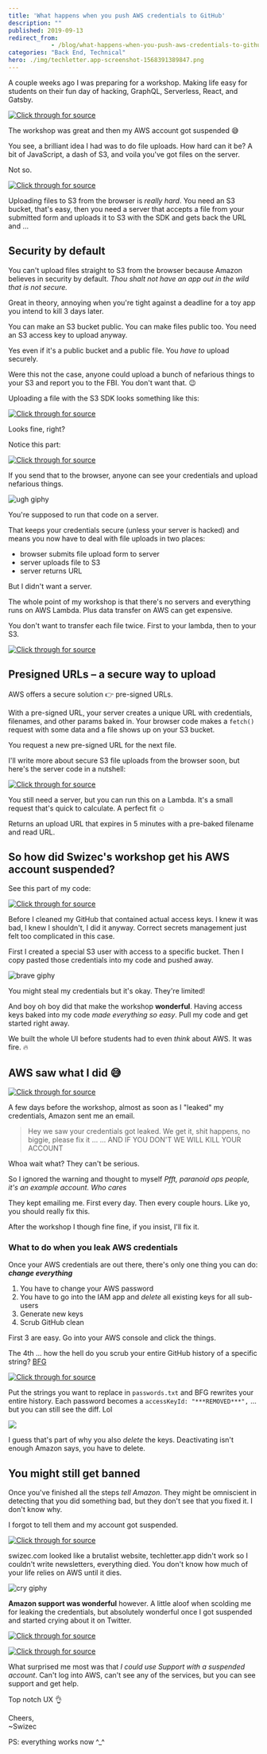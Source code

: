 ```yaml
---
title: 'What happens when you push AWS credentials to GitHub'
description: ""
published: 2019-09-13
redirect_from: 
            - /blog/what-happens-when-you-push-aws-credentials-to-github/swizec/9194
categories: "Back End, Technical"
hero: ./img/techletter.app-screenshot-1568391389847.png
---
```

A couple weeks ago I was preparing for a workshop. Making life easy for students on their fun day of hacking, GraphQL, Serverless, React, and Gatsby.

[![Click through for source](./img/techletter.app-screenshot-1568391389847.png)](https://twitter.com/Swizec/status/1168797303253024768)





The workshop was great and then my AWS account got suspended 😅



You see, a brilliant idea I had was to do file uploads. How hard can it be? A bit of JavaScript, a dash of S3, and voila you&#x27;ve got files on the server.



Not so.





[![Click through for source](./img/techletter.app-screenshot-1568391389646.png)](https://twitter.com/Swizec/status/1167342901564780544)





Uploading files to S3 from the browser is _really hard_. You need an S3 bucket, that&#x27;s easy, then you need a server that accepts a file from your submitted form and uploads it to S3 with the SDK and gets back the URL and ...



## Security by default



You can&#x27;t upload files straight to S3 from the browser because Amazon believes in security by default. _Thou shalt not have an app out in the wild that is not secure._



Great in theory, annoying when you&#x27;re tight against a deadline for a toy app you intend to kill 3 days later.



You can make an S3 bucket public. You can make files public too. You need an S3 access key to upload anyway.



Yes even if it&#x27;s a public bucket and a public file. You _have to_ upload securely.



Were this not the case, anyone could upload a bunch of nefarious things to your S3 and report you to the FBI. You don&#x27;t want that. 😉



Uploading a file with the S3 SDK looks something like this:



[![Click through for source](./img/techletter.app-screenshot-1568391391006.png)](https://carbon.now.sh/?bg=rgba(255,255,255,1)&amp;t=seti&amp;l=javascript&amp;ds=true&amp;wc=true&amp;wa=true&amp;pv=48px&amp;ph=32px&amp;ln=false&amp;code=const%20AWS%20%3D%20require(&#x27;aws-sdk&#x27;)%3B%0A%0Aconst%20s3%20%3D%20new%20AWS.S3(%7B%0A%20%20%20%20accessKeyId%3A%20process.env.AWS_ACCESS_KEY%2C%0A%20%20%20%20secretAccessKey%3A%20process.env.AWS_SECRET_ACCESS_KEY%0A%7D)%3B%0A%0Aconst%20fileName%20%3D%20&#x27;contacts.csv&#x27;%3B%0A%0Aconst%20uploadFile%20%3D%20(data)%20%3D%3E%20%7B%0A%20%20%20%20%20const%20params%20%3D%20%7B%0A%20%20%20%20%20%20%20%20%20Bucket%3A%20&#x27;testBucket&#x27;%2C%20%2F%2F%20pass%20your%20bucket%20name%0A%20%20%20%20%20%20%20%20%20Key%3A%20&#x27;contacts.csv&#x27;%2C%20%2F%2F%20file%20will%20be%20saved%20as%20testBucket%2Fcontacts.csv%0A%20%20%20%20%20%20%20%20%20Body%3A%20JSON.stringify(data%2C%20null%2C%202)%0A%20%20%20%20%20%7D%3B%0A%20%20%20%20%20s3.upload(params%2C%20function(s3Err%2C%20data)%20%7B%0A%20%20%20%20%20%20%20%20%20if%20(s3Err)%20throw%20s3Err%0A%20%20%20%20%20%20%20%20%20console.log(%60File%20uploaded%20successfully%20at%20%24%7Bdata.Location%7D%60)%0A%20%20%20%20%20%7D)%3B%0A%7D%3B)



Looks fine, right?



Notice this part:



[![Click through for source](./img/techletter.app-screenshot-1568391390879.png)](https://carbon.now.sh/?bg=rgba(255,255,255,1)&amp;t=seti&amp;l=javascript&amp;ds=true&amp;wc=true&amp;wa=true&amp;pv=48px&amp;ph=32px&amp;ln=false&amp;code=const%20s3%20%3D%20new%20AWS.S3(%7B%0A%20%20%20%20accessKeyId%3A%20process.env.AWS_ACCESS_KEY%2C%0A%20%20%20%20secretAccessKey%3A%20process.env.AWS_SECRET_ACCESS_KEY%0A%7D)%3B)



If you send that to the browser, anyone can see your credentials and upload nefarious things.



![ugh giphy](./img/media-YVvTCqTBglkOs-giphy.gif)



You&#x27;re supposed to run that code on a server.



That keeps your credentials secure (unless your server is hacked) and means you now have to deal with file uploads in two places:



- browser submits file upload form to server
- server uploads file to S3
- server returns URL



But I didn&#x27;t want a server.



The whole point of my workshop is that there&#x27;s no servers and everything runs on AWS Lambda. Plus data transfer on AWS can get expensive.



You don&#x27;t want to transfer each file twice. First to your lambda, then to your S3.





[![Click through for source](./img/techletter.app-screenshot-1568391390144.png)](https://twitter.com/QuinnyPig/status/1172239124251709449)





## Presigned URLs – a secure way to upload



AWS offers a secure solution 👉 pre-signed URLs.



With a pre-signed URL, your server creates a unique URL with credentials, filenames, and other params baked in. Your browser code makes a `fetch()` request with some data and a file shows up on your S3 bucket.



You request a new pre-signed URL for the next file.



I&#x27;ll write more about secure S3 file uploads from the browser soon, but here&#x27;s the server code in a nutshell:



[![Click through for source](./img/techletter.app-screenshot-1568391390444.png)](https://carbon.now.sh/?bg=rgba(255,255,255,1)&amp;t=seti&amp;l=javascript&amp;ds=true&amp;wc=true&amp;wa=true&amp;pv=48px&amp;ph=32px&amp;ln=false&amp;code=AWS.config.update(%7B%0A%20%20accessKeyId%3A%20%22%3Caccess%20key%3E%22%2C%0A%20%20secretAccessKey%3A%20%22%3Csecret%20key%3E%22%2C%0A%20%20region%3A%20process.env.S3_REGION%2C%0A%7D)%0A%0Afunction%20presignedUrl()%20%7B%0A%20%20const%20imageId%20%3D%20uuidv4()%0A%20%20const%20filename%20%3D%20%60%24%7BalbumId%7D%2F%24%7BimageId%7D%60%0A%20%20const%20expireSeconds%20%3D%2060%20*%205%0A%20%20const%20readUrl%20%3D%20%60https%3A%2F%2F%24%7Bprocess.env.S3_BUCKET%7D.s3.amazonaws.com%2F%24%7Bfilename%7D%60%0A%0A%20%20const%20uploadUrl%20%3D%20S3.getSignedUrl(%22putObject%22%2C%20%7B%0A%20%20%20%20Bucket%3A%20process.env.S3_BUCKET%2C%0A%20%20%20%20Key%3A%20filename%2C%0A%20%20%20%20ContentType%3A%20%22image%2F*%22%2C%0A%20%20%20%20Expires%3A%20expireSeconds%2C%0A%20%20%7D)%0A%0A%20%20return%20%7B%0A%20%20%20%20uploadUrl%2C%0A%20%20%20%20readUrl%2C%0A%20%20%20%20imageId%2C%0A%20%20%20%20expiresAt%3A%20addSeconds(new%20Date()%2C%20expireSeconds)%2C%0A%20%20%7D%0A%7D)



You still need a server, but you can run this on a Lambda. It&#x27;s a small request that&#x27;s quick to calculate. A perfect fit ☺️



Returns an upload URL that expires in 5 minutes with a pre-baked filename and read URL.



## So how did Swizec&#x27;s workshop get his AWS account suspended?



See this part of my code:



[![Click through for source](./img/techletter.app-screenshot-1568391390288.png)](https://carbon.now.sh/?bg=rgba(255,255,255,1)&amp;t=seti&amp;l=javascript&amp;ds=true&amp;wc=true&amp;wa=true&amp;pv=48px&amp;ph=32px&amp;ln=false&amp;code=AWS.config.update(%7B%0A%20%20accessKeyId%3A%20%22%3Caccess%20key%3E%22%2C%0A%20%20secretAccessKey%3A%20%22%3Csecret%20key%3E%22%2C%0A%20%20region%3A%20process.env.S3_REGION%2C%0A%7D))



Before I cleaned my GitHub that contained actual access keys. I knew it was bad, I knew I shouldn&#x27;t, I did it anyway. Correct secrets management just felt too complicated in this case.



First I created a special S3 user with access to a specific bucket. Then I copy pasted those credentials into my code and pushed away.



![brave giphy](./img/media-U7M0vrPBV2u5TRNazK-giphy.gif)



You might steal my credentials but it&#x27;s okay. They&#x27;re limited!



And boy oh boy did that make the workshop **wonderful**. Having access keys baked into my code _made everything so easy_. Pull my code and get started right away.



We built the whole UI before students had to even _think_ about AWS. It was fire. 🔥



## AWS saw what I did 😅





[![Click through for source](./img/techletter.app-screenshot-1568391389816.png)](https://twitter.com/Swizec/status/1168069016251854848)





A few days before the workshop, almost as soon as I &quot;leaked&quot; my credentials, Amazon sent me an email.



> Hey we saw your credentials got leaked. We get it, shit happens, no biggie, please fix it ... ... AND IF YOU DON&#x27;T WE WILL KILL YOUR ACCOUNT



Whoa wait what? They can&#x27;t be serious.



So I ignored the warning and thought to myself _Pfft, paranoid ops people, it&#x27;s an example account. Who cares_



They kept emailing me. First every day. Then every couple hours. Like yo, you should really fix this.



After the workshop I though fine fine, if you insist, I&#x27;ll fix it.



### What to do when you leak AWS credentials



Once your AWS credentials are out there, there&#x27;s only one thing you can do: **_change everything_**



1. You have to change your AWS password
2. You have to go into the IAM app and _delete_ all existing keys for all sub-users
3. Generate new keys
4. Scrub GitHub clean



First 3 are easy. Go into your AWS console and click the things.



The 4th ... how the hell do you scrub your entire GitHub history of a specific string? [BFG](https://rtyley.github.io/bfg-repo-cleaner/)



[![Click through for source](./img/techletter.app-screenshot-1568391390574.png)](https://carbon.now.sh/?bg=rgba(255,255,255,1)&amp;t=seti&amp;l=bash&amp;ds=true&amp;wc=true&amp;wa=true&amp;pv=48px&amp;ph=32px&amp;ln=false&amp;code=bfg%20--replace-text%20passwords.txt%20.%0Agit%20push%20origin%20master%20-f%20)



Put the strings you want to replace in `passwords.txt` and BFG rewrites your entire history. Each password becomes a `accessKeyId: "***REMOVED***",` ... but you can still see the diff. Lol



![](./img/xQFcArr.png)



I guess that&#x27;s part of why you also _delete_ the keys. Deactivating isn&#x27;t enough Amazon says, you have to delete.



## You might still get banned



Once you&#x27;ve finished all the steps _tell Amazon_. They might be omniscient in detecting that you did something bad, but they don&#x27;t see that you fixed it. I don&#x27;t know why.



I forgot to tell them and my account got suspended.





[![Click through for source](./img/techletter.app-screenshot-1568391389369.png)](https://twitter.com/brihobbs/status/1169941279981146113)





swizec.com looked like a brutalist website, techletter.app didn&#x27;t work so I couldn&#x27;t write newsletters, everything died. You don&#x27;t know how much of your life relies on AWS until it dies.



![cry giphy](./img/media-d2lcHJTG5Tscg-giphy.gif)



**Amazon support was wonderful** however. A little aloof when scolding me for leaking the credentials, but absolutely wonderful once I got suspended and started crying about it on Twitter.





[![Click through for source](./img/techletter.app-screenshot-1568391389482.png)](https://twitter.com/Swizec/status/1170626595163430912)







[![Click through for source](./img/techletter.app-screenshot-1568391389892.png)](https://twitter.com/AWSSupport/status/1171101468679708673)





What surprised me most was that _I could use Support with a suspended account_. Can&#x27;t log into AWS, can&#x27;t see any of the services, but you can see support and get help.



Top notch UX 👌



Cheers,  
~Swizec



PS: everything works now ^\_^